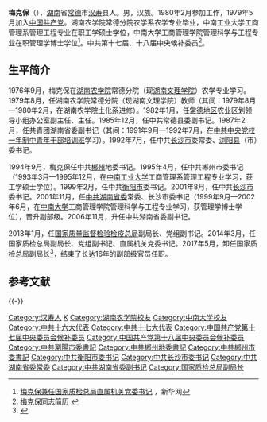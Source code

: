 '''梅克保'''（{{bd|1957年|3月||catIdx=M梅}}），[[湖南|湖南]]省[[常德|常德]]市[[汉寿|汉寿]]县人。男，汉族。1980年2月参加工作，1979年5月加入[[中国共产党|中国共产党]]。湖南农学院常德分院农学系农学专业毕业，中南工业大学工商管理系管理工程专业在职工学硕士学位，中南大学工商管理学院管理科学与工程专业在职管理学博士学位<ref name="测试">[http://news.xinhuanet.com/renshi/2014-03/20/c_126294227.htm 梅克保兼任国家质检总局直属机关党委书记] {{Wayback|url=http://news.xinhuanet.com/renshi/2014-03/20/c_126294227.htm |date=20140327024756 }}，新华网</ref>。中共第十七届、十八届中央候补委员<ref>[http://www.hunan.gov.cn/hnsw/ldjs/mkb 梅克保同志简历] {{webarchive|url=https://web.archive.org/web/20100702180055/http://www.hunan.gov.cn/hnsw/ldjs/mkb/ |date=2010-07-02 }}</ref>。
==生平简介==
1976年9月，梅克保在[[湖南农学院|湖南农学院]]常德分院（现[[湖南文理学院|湖南文理学院]]）农学专业学习。1979年8月，任湖南农学院常德分院（现湖南文理学院）教师（其间：1979年8月—1980年2月，在湖南农学院土化系进修）。1982年1月，任[[常德地区|常德地区]]农业区划领导小组办公室副主任、主任。1985年12月，任中共常德县委副书记。1987年2月，任共青团湖南省委副书记（其间：1991年9月—1992年7月，在[[中共中央党校一年制中青年干部培训班|中共中央党校一年制中青年干部培训班]]学习）。1992年7月，任中共[[长沙市|长沙市]]委常委、[[浏阳县|浏阳县]]（市）委书记。

1994年9月，梅克保任中共[[郴州|郴州]]地委书记。1995年4月，任中共郴州市委书记（1993年3月—1995年12月，在[[中南工业大学|中南工业大学]]工商管理系管理工程专业学习，获工学硕士学位）。1999年2月，任中共[[衡阳市|衡阳市]]委书记。2001年8月，任中共[[长沙市|长沙市]]委书记。2001年11月，任[[中共湖南省委|中共湖南省委]]常委、长沙市委书记（1999年9月—2002年6月，在[[中南大学|中南大学]]工商管理学院管理科学与工程专业学习，获管理学博士学位），晋升副部级。2006年11月，升任中共湖南省委副书记﻿。

2013年1月，任[[国家质量监督检验检疫总局|国家质量监督检验检疫总局]]副局长、党组副书记。2014年3月，任国家质检总局副局长、党组副书记、直属机关党委书记。2017年5月，卸任国家质检总局副局长<ref>{{cite web|accessdate=2017-05-23|url=http://district.ce.cn/newarea/sddy/201705/22/t20170522_23085505.shtml|title=梅克保不再担任国家质检总局副局长职务|publisher=中国经济网|archive-date=2017-06-03|archive-url=https://web.archive.org/web/20170603021425/http://district.ce.cn/newarea/sddy/201705/22/t20170522_23085505.shtml|dead-url=no}}</ref>，结束了长达16年的副部级官员任职。

==参考文献==
{{reflist}}

{{-}}
{{start box}}
{{s-gov|prc}}
{{s-before|[[杨刚_(政治人物)|杨   刚]]}}
{{s-title|[[国家质量监督检验检疫总局|国家质量监督检验检疫总局]]副局长|2013年3月－2017年5月}}
{{s-after|[[侯建国|侯建国]]}}
{{s-ppo|cpc}}
{{s-before|[[孙载夫|孙载夫]]}}
{{s-title|[[中国共产党湖南省委员会|中国共产党湖南省委员会]]专职副书记|2006年11月-2013年2月}} 
{{s-after|[[孙金龙|孙金龙]]}}
{{s-before|[[张云川|张云川]]}}
{{s-title|[[中国共产党长沙市委员会|中国共产党长沙市委员会]]书记|2001年8月-2006年11月}} 
{{s-after|[[陈润儿|陈润儿]]}}
{{s-before|[[颜永盛|颜永盛]]}}
{{s-title|[[中国共产党衡阳市委员会|中国共产党衡阳市委员会]]书记|1999年2月-2001年8月}} 
{{s-after|[[徐明华|徐明华]]}}
{{s-before|地改市后首任}}
{{s-title|[[中国共产党郴州市委员会|中国共产党郴州市委员会]]书记|1995年4月-1999年2月}} 
{{s-after|[[李大伦|李大伦]]}}
{{s-before|[[赵毅拯|赵毅拯]]}}
{{s-title|[[中国共产党郴州地区委员会|中国共产党郴州地区委员会]]书记|1994年9月-1995年4月}} 
{{s-after|地改市}}
{{s-before|[[邹水生|邹水生]]}}
{{s-title|[[中国共产党浏阳市委员会|中国共产党浏阳市委员会]]书记|1992年7月-1994年9月}} 
{{s-after|[[谢树林|谢树林]]}}
{{end box}}

{{DEFAULTSORT:Mei梅}}
[[Category:汉寿人|Category:汉寿人]]
[[Category:梅姓|K]]
[[Category:湖南农学院校友|Category:湖南农学院校友]]
[[Category:中南大学校友|Category:中南大学校友]]
[[Category:中共十六大代表|Category:中共十六大代表]]
[[Category:中共十七大代表|Category:中共十七大代表]]
[[Category:中国共产党第十七届中央委员会候补委员|Category:中国共产党第十七届中央委员会候补委员]]
[[Category:中国共产党第十八届中央委员会候补委员|Category:中国共产党第十八届中央委员会候补委员]]
[[Category:中共瀏陽市委書記|Category:中共瀏陽市委書記]]
[[Category:中共郴州地委書記|Category:中共郴州地委書記]]
[[Category:中共郴州市委書記|Category:中共郴州市委書記]]
[[Category:中共衡阳市委书记|Category:中共衡阳市委书记]]
[[Category:中共长沙市委书记|Category:中共长沙市委书记]]
[[Category:中共湖南省委常委|Category:中共湖南省委常委]]
[[Category:中共湖南省委副书记|Category:中共湖南省委副书记]]
[[Category:国家质检总局副局长|Category:国家质检总局副局长]]